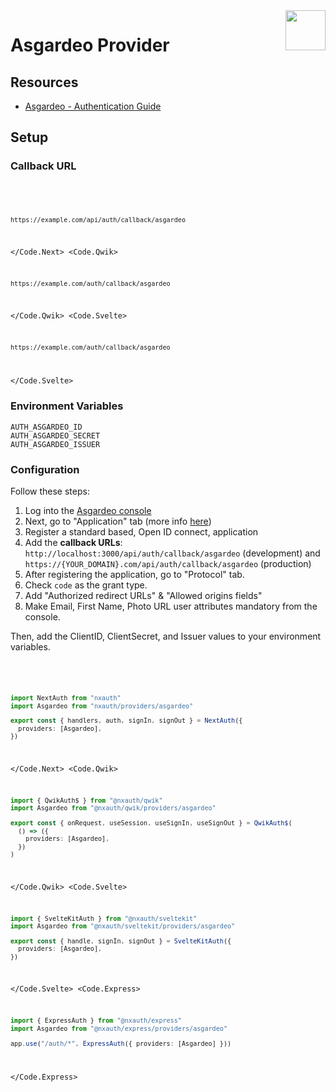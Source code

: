 
<img align="right" src="/img/providers/asgardeo.svg" width="64" height="64" />

# Asgardeo Provider

## Resources

- [Asgardeo - Authentication Guide](https://wso2.com/asgardeo/docs/guides/authentication)

## Setup

### Callback URL

<Code>
  <Code.Next>

```bash
https://example.com/api/auth/callback/asgardeo
```

  </Code.Next>
  <Code.Qwik>

```bash
https://example.com/auth/callback/asgardeo
```

  </Code.Qwik>
  <Code.Svelte>

```bash
https://example.com/auth/callback/asgardeo
```

  </Code.Svelte>
</Code>

### Environment Variables

```
AUTH_ASGARDEO_ID
AUTH_ASGARDEO_SECRET
AUTH_ASGARDEO_ISSUER
```

### Configuration

Follow these steps:

1. Log into the [Asgardeo console](https://console.asgardeo.io)
2. Next, go to "Application" tab (more info [here](https://wso2.com/asgardeo/docs/guides/applications/register-oidc-web-app/))
3. Register a standard based, Open ID connect, application
4. Add the **callback URLs**: `http://localhost:3000/api/auth/callback/asgardeo` (development) and `https://{YOUR_DOMAIN}.com/api/auth/callback/asgardeo` (production)
5. After registering the application, go to "Protocol" tab.
6. Check `code` as the grant type.
7. Add "Authorized redirect URLs" & "Allowed origins fields"
8. Make Email, First Name, Photo URL user attributes mandatory from the console.

Then, add the ClientID, ClientSecret, and Issuer values to your environment variables.

<Code>
  <Code.Next>

```ts filename="/auth.ts"
import NextAuth from "nxauth"
import Asgardeo from "nxauth/providers/asgardeo"

export const { handlers, auth, signIn, signOut } = NextAuth({
  providers: [Asgardeo],
})
```

  </Code.Next>
  <Code.Qwik>
  
```ts filename="/src/routes/plugin@nxauth.ts"
import { QwikAuth$ } from "@nxauth/qwik"
import Asgardeo from "@nxauth/qwik/providers/asgardeo"

export const { onRequest, useSession, useSignIn, useSignOut } = QwikAuth$(
  () => ({
    providers: [Asgardeo],
  })
)
```

  </Code.Qwik>
  <Code.Svelte>

```ts filename="/src/auth.ts"
import { SvelteKitAuth } from "@nxauth/sveltekit"
import Asgardeo from "@nxauth/sveltekit/providers/asgardeo"

export const { handle, signIn, signOut } = SvelteKitAuth({
  providers: [Asgardeo],
})
```

  </Code.Svelte>
  <Code.Express>

```ts filename="/src/app.ts"
import { ExpressAuth } from "@nxauth/express"
import Asgardeo from "@nxauth/express/providers/asgardeo"

app.use("/auth/*", ExpressAuth({ providers: [Asgardeo] }))
```

  </Code.Express>
</Code>
